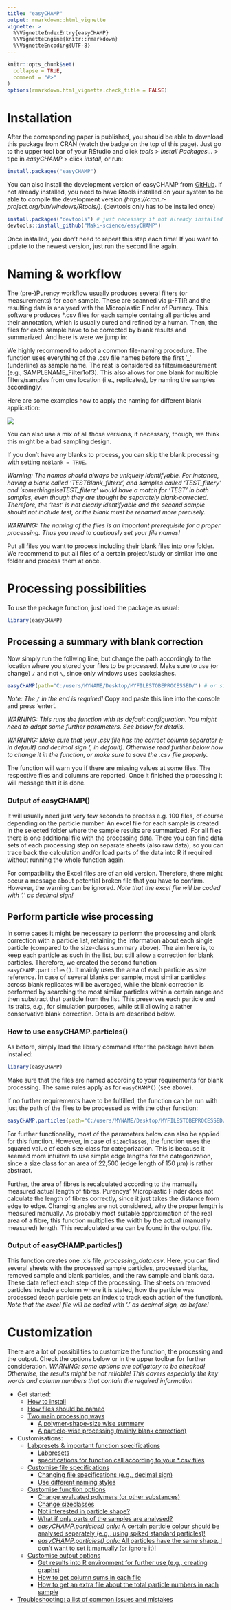 ```yaml
---
title: "easyCHAMP"
output: rmarkdown::html_vignette
vignette: >
  %\VignetteIndexEntry{easyCHAMP}
  %\VignetteEngine{knitr::rmarkdown}
  %\VignetteEncoding{UTF-8}
---
```


```r
knitr::opts_chunk$set(
  collapse = TRUE,
  comment = "#>"
)
options(rmarkdown.html_vignette.check_title = FALSE)
```


# Installation
After the corresponding paper is published, you should be able to download this package from CRAN (watch the badge on the top of this page). Just go to the upper tool bar of your RStudio and click *tools* > *Install Packages...* > tipe in *easyCHAMP* > click *install*, or run:
```r
install.packages("easyCHAMP")
```


You can also install the development version of easyCHAMP from [GitHub](https://github.com/). If not already installed, you need to have Rtools installed on your system to be able to compile the development version *(https://cran.r-project.org/bin/windows/Rtools/)*.
(devtools only has to be installed once)

```r
install.packages("devtools") # just necessary if not already installed
devtools::install_github("Maki-science/easyCHAMP")
```
Once installed, you don't need to repeat this step each time! 
If you want to update to the newest version, just run the second line again.


# Naming & workflow
The (pre-)Purency workflow usually produces several filters (or measurements) for each sample. These are scanned via µ-FTIR and the resulting data is analysed with the Microplastic Finder of Purency. This software produces *.csv files for each sample containg all particles and their annotation, which is usually cured and refined by a human. Then, the files for each sample have to be corrected by blank results and summarized. And here is were we jump in:

We highly recommend to adopt a common file-naming procedure. The function uses everything of the .csv file names before the first '_' (underline) as sample name. The rest is considered as filter/measurement (e.g., SAMPLENAME_Filter1of3). This also allows for one blank for multiple filters/samples from one location (i.e., replicates), by naming the samples accordingly.

Here are some examples how to apply the naming for different blank application:

![](./file_naming.png)
  
You can also use a mix of all those versions, if necessary, though, we think this might be a bad sampling design.
  
If you don't have any blanks to process, you can skip the blank processing with setting ```noBlank = TRUE```.

*Warning: The names should always be uniquely identifyable. For instance, having a blank called 'TESTBlank_filterx', and samples called 'TEST_filtery' and 'somethingelseTEST_filterz' would have a match for 'TEST' in both samples, even though they are thought be separately blank-corrected. Therefore, the 'test' is not clearly identifyable and the second sample should not include test, or the blank must be renamed more precisely.*

*WARNING: The naming of the files is an important prerequisite for a proper processing. Thus you need to cautiously set your file names!*

Put all files you want to process including their blank files into one folder. We recommend to put all files of a certain project/study or similar into one folder and process them at once.

# Processing possibilities
To use the package function, just load the package as usual:
```r
library(easyCHAMP)
```


## Processing a summary with blank correction
Now simply run the follwing line, but change the path accordingly to the location where you stored your files to be processed. Make sure to use (or change) ```/``` and not ```\```, since only windows uses backslashes. 

```r
easyCHAMP(path="C:/users/MYNAME/Desktop/MYFILESTOBEPROCESSED/") # or similar
```
*Note: The ```/``` in the end is required!*
Copy and paste this line into the console and press 'enter'.

*WARNING: This runs the function with its default configuration. You might need to adopt some further parameters. See below for details.*

*WARNING: Make sure that your .csv file has the correct column separator (; in default) and decimal sign (, in default). Otherwise read further below how to change it in the function, or make sure to save the .csv file properly.*

The function will warn you if there are missing values at some files. The respective files and columns are reported.
Once it finished the processing it will message that it is done.

### Output of easyCHAMP()
It will usually need just very few seconds to process e.g. 100 files, of course depending on the particle number. An excel file for each sample is created in the selected folder where the sample results are summarized. For all files there is one additional file with the processing data. There you can find data sets of each processing step on separate sheets (also raw data), so you can trace back the calculation and/or load parts of the data into R if required without running the whole function again.

For compatibility the Excel files are of an old version. Therefore, there might occur a message about potential broken file that you have to confirm. However, the warning can be ignored. 
*Note that the excel file will be coded with '.' as decimal sign!*



## Perform particle wise processing
In some cases it might be necessary to perform the processing and blank correction with a particle list, retaining the information about each single particle (compared to the size-class summary above). The aim here is, to keep each particle as such in the list, but still allow a correction for blank particles. 
Therefore, we created the second function ```easyCHAMP.particles()```. It mainly uses the area of each particle as size reference. In case of several blanks per sample, most similar particles across blank replicates will be averaged, while the blank correction is performed by searching the most similar particles within a certain range and then substract that particle from the list. This preserves each particle and its traits, e.g., for simulation purposes, while still allowing a rather conservative blank correction. Details are described below.

### How to use easyCHAMP.particles()
As before, simply load the library command after the package have been installed:
```r
library(easyCHAMP)
```

Make sure that the files are named according to your requirements for blank processing. The same rules apply as for ```easyCHAMP()``` (see above).

If no further requirements have to be fulfilled, the function can be run with just the path of the files to be processed as with the other function:
```r
easyCHAMP.particles(path="C:/users/MYNAME/Desktop/MYFILESTOBEPROCESSED/") # or similar
```

For further functionality, most of the parameters below can also be applied for this function.
However, in case of ```sizeclasses```, the function uses the squared value of each size class for categorization. This is because it seemed more intuitive to use simple edge lengths for the categorization, since a size class for an area of 22,500 (edge length of 150 µm) is rather abstract.

Further, the area of fibres is recalculated according to the manually measured actual length of fibres. Purencys' Microplastic Finder does not calculate the length of fibres correctly, since it just takes the distance from edge to edge. Changing angles are not considered, why the proper length is measured manually. As probably most suitable approximation of the real area of a fibre, this function multiplies the width by the actual (manually measured) length. This recalculated area can be found in the output file.

### Output of easyCHAMP.particles()
This function creates one .xls file, *processing_data.csv*. Here, you can find several sheets with the processed sample particles, processed blanks, removed sample and blank particles, and the raw sample and blank data. These data reflect each step of the processing. The sheets on removed particles include a column where it is stated, how the particle was processed (each particle gets an index to track each action of the function).
*Note that the excel file will be coded with '.' as decimal sign, as before!*


# Customization
There are a lot of possibilities to customize the function, the processing and the output. Check the options below or in the upper toolbar for further consideration.
*WARNING: some options are obligatory to be checked! Otherwise, the results might be not reliable! This covers especially the key words and column numbers that contain the required information* 


  * Get started:
    + [How to install](https://maki-science.github.io/easyCHAMP/articles/easyCHAMP.html#installation)
    + [How files should be named](https://maki-science.github.io/easyCHAMP/articles/easyCHAMP.html#naming-workflow)
    + [Two main processing ways](https://maki-science.github.io/easyCHAMP/articles/easyCHAMP.html#processing-possibilities)
      - [A polymer-shape-size wise summary](https://maki-science.github.io/easyCHAMP/articles/easyCHAMP.html#processing-a-summary-with-blank-correction)
      - [A particle-wise processing (mainly blank correction)](https://maki-science.github.io/easyCHAMP/articles/easyCHAMP.html#perform-particle-wise-processing)
  * Customisations:
    + [Labpresets & important function specifications](https://maki-science.github.io/easyCHAMP/articles/other-lab.html)
      - [Labpresets](https://maki-science.github.io/easyCHAMP/articles/other-lab.html#use-this-package-in-another-lab)
      - [specifications for function call according to your *.csv files](https://maki-science.github.io/easyCHAMP/articles/other-lab.html#how-to-specify-the-function-call-for-specific--csv-files)
    + [Customise file specifications](https://maki-science.github.io/easyCHAMP/articles/file-custom.html)
      - [Changing file specifications (e.g., decimal sign)](https://maki-science.github.io/easyCHAMP/articles/file-custom.html#changing-separator-and-decimal-sign-in--csv-files)
      - [Use different naming styles](https://maki-science.github.io/easyCHAMP/articles/file-custom.html#dont-use-the-recommended-file-naming)  
    + [Customise function options](https://maki-science.github.io/easyCHAMP/articles/option-custom.html)
      - [Change evaluated polymers (or other substances)](https://maki-science.github.io/easyCHAMP/articles/option-custom.html#change-evaluated-polymers)
      - [Change sizeclasses](https://maki-science.github.io/easyCHAMP/articles/option-custom.html#change-evaluated-size-classes)
      - [Not interested in particle shape?](https://maki-science.github.io/easyCHAMP/articles/option-custom.html#Not-interested-in-shape?)
      - [What if only parts of the samples are analysed?](https://maki-science.github.io/easyCHAMP/articles/option-custom.html#you-analysed-only-parts-of-a-sample---integrate-division-factors)
      - [*easyCHAMP.particles() only:* A certain particle colour should be analysed separately (e.g., using spiked standard particles)!](https://maki-science.github.io/easyCHAMP/articles/option-custom.html#one-colour-of-your-particles-should-be-separated-from-the-rest-easychamp-particles-only)
      - [*easyCHAMP.particles() only:* All particles have the same shape, I don't want to set it manually (or ignore it)!](https://maki-science.github.io/easyCHAMP/articles/option-custom.html#automatically-fill-missing-values-with-provided-default)
    + [Customise output options](https://maki-science.github.io/easyCHAMP/articles/output-custom.html)
      - [Get results into R environment for further use (e.g., creating graphs)](https://maki-science.github.io/easyCHAMP/articles/output-custom.html#keep-the-data-in-r-as-data-frame)
      - [How to get column sums in each file](https://maki-science.github.io/easyCHAMP/articles/output-custom.html#summary-of-each-column-at-the-bottom)
      - [How to get an extra file about the total particle numbers in each sample](https://maki-science.github.io/easyCHAMP/articles/output-custom.html#get-total-particle-numbers)
   * [Troubleshooting: a list of common issues and mistakes](https://maki-science.github.io/easyCHAMP/articles/troubleshooting.html#troubleshooting)
    
